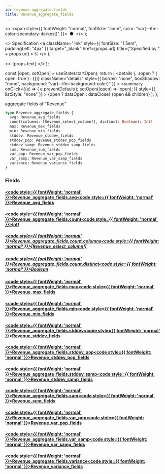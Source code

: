 ```yaml
---
id: revenue-aggregate-fields
title: Revenue_aggregate_fields
---
```


<head>
  <meta content="noindex" name="robots" />
  <meta charset="utf-8" />
</head>

  <>
    <span style={{ fontWeight: "normal", fontSize: ".5em", color: "var(--ifm-color-secondary-darkest)" }}>
      &nbsp;●&nbsp;
    </span>
  </>
);

  <>
    Specification
    <a
      className="link"
      style={{ fontSize: "1.5em", paddingLeft: "4px" }}
      target="_blank"
      href={props.url}
      title={"Specified by " + props.url}
    >
      ⎘
    </a>
  </>
);

  <>
    <span className={props.class}>{props.text}</span>
  </>
);


  const [open, setOpen] = useState(startOpen);
  return (
    <details
      {...(open ? { open: true } : {})}
      className="details"
      style={{ border: "none", boxShadow: "none", background: "var(--ifm-background-color)" }}
    >
      <summary
        onClick={(e) => {
          e.preventDefault();
          setOpen((open) => !open);
        }}
        style={{ listStyle: "none" }}
      >
        {open ? dataOpen : dataClose}
      </summary>
      {open && children}
    </details>
  );
};

aggregate fields of "Revenue"

```graphql
type Revenue_aggregate_fields {
  avg: Revenue_avg_fields
  count(columns: [Revenue_select_column!], distinct: Boolean): Int!
  max: Revenue_max_fields
  min: Revenue_min_fields
  stddev: Revenue_stddev_fields
  stddev_pop: Revenue_stddev_pop_fields
  stddev_samp: Revenue_stddev_samp_fields
  sum: Revenue_sum_fields
  var_pop: Revenue_var_pop_fields
  var_samp: Revenue_var_samp_fields
  variance: Revenue_variance_fields
}
```

### Fields

#### [<code style={{ fontWeight: 'normal' }}>Revenue_aggregate_fields.<b>avg</b></code>](#)<Bullet />[<code style={{ fontWeight: 'normal' }}><b>Revenue_avg_fields</b></code>](/docs/api/flow/graphql/envio/objects/revenue-avg-fields.mdx) <Badge class="badge badge--secondary " text="object"/>

#### [<code style={{ fontWeight: 'normal' }}>Revenue_aggregate_fields.<b>count</b></code>](#)<Bullet />[<code style={{ fontWeight: 'normal' }}><b>Int!</b></code>](/docs/api/flow/graphql/envio/scalars/int.mdx) <Badge class="badge badge--secondary badge--non_null" text="non-null"/> <Badge class="badge badge--secondary " text="scalar"/>

##### [<code style={{ fontWeight: 'normal' }}>Revenue_aggregate_fields.count.<b>columns</b></code>](#)<Bullet />[<code style={{ fontWeight: 'normal' }}><b>[Revenue_select_column!]</b></code>](/docs/api/flow/graphql/envio/enums/revenue-select-column.mdx) <Badge class="badge badge--secondary " text="list"/> <Badge class="badge badge--secondary " text="enum"/>

##### [<code style={{ fontWeight: 'normal' }}>Revenue_aggregate_fields.count.<b>distinct</b></code>](#)<Bullet />[<code style={{ fontWeight: 'normal' }}><b>Boolean</b></code>](/docs/api/flow/graphql/envio/scalars/boolean.mdx) <Badge class="badge badge--secondary " text="scalar"/>

#### [<code style={{ fontWeight: 'normal' }}>Revenue_aggregate_fields.<b>max</b></code>](#)<Bullet />[<code style={{ fontWeight: 'normal' }}><b>Revenue_max_fields</b></code>](/docs/api/flow/graphql/envio/objects/revenue-max-fields.mdx) <Badge class="badge badge--secondary " text="object"/>

#### [<code style={{ fontWeight: 'normal' }}>Revenue_aggregate_fields.<b>min</b></code>](#)<Bullet />[<code style={{ fontWeight: 'normal' }}><b>Revenue_min_fields</b></code>](/docs/api/flow/graphql/envio/objects/revenue-min-fields.mdx) <Badge class="badge badge--secondary " text="object"/>

#### [<code style={{ fontWeight: 'normal' }}>Revenue_aggregate_fields.<b>stddev</b></code>](#)<Bullet />[<code style={{ fontWeight: 'normal' }}><b>Revenue_stddev_fields</b></code>](/docs/api/flow/graphql/envio/objects/revenue-stddev-fields.mdx) <Badge class="badge badge--secondary " text="object"/>

#### [<code style={{ fontWeight: 'normal' }}>Revenue_aggregate_fields.<b>stddev_pop</b></code>](#)<Bullet />[<code style={{ fontWeight: 'normal' }}><b>Revenue_stddev_pop_fields</b></code>](/docs/api/flow/graphql/envio/objects/revenue-stddev-pop-fields.mdx) <Badge class="badge badge--secondary " text="object"/>

#### [<code style={{ fontWeight: 'normal' }}>Revenue_aggregate_fields.<b>stddev_samp</b></code>](#)<Bullet />[<code style={{ fontWeight: 'normal' }}><b>Revenue_stddev_samp_fields</b></code>](/docs/api/flow/graphql/envio/objects/revenue-stddev-samp-fields.mdx) <Badge class="badge badge--secondary " text="object"/>

#### [<code style={{ fontWeight: 'normal' }}>Revenue_aggregate_fields.<b>sum</b></code>](#)<Bullet />[<code style={{ fontWeight: 'normal' }}><b>Revenue_sum_fields</b></code>](/docs/api/flow/graphql/envio/objects/revenue-sum-fields.mdx) <Badge class="badge badge--secondary " text="object"/>

#### [<code style={{ fontWeight: 'normal' }}>Revenue_aggregate_fields.<b>var_pop</b></code>](#)<Bullet />[<code style={{ fontWeight: 'normal' }}><b>Revenue_var_pop_fields</b></code>](/docs/api/flow/graphql/envio/objects/revenue-var-pop-fields.mdx) <Badge class="badge badge--secondary " text="object"/>

#### [<code style={{ fontWeight: 'normal' }}>Revenue_aggregate_fields.<b>var_samp</b></code>](#)<Bullet />[<code style={{ fontWeight: 'normal' }}><b>Revenue_var_samp_fields</b></code>](/docs/api/flow/graphql/envio/objects/revenue-var-samp-fields.mdx) <Badge class="badge badge--secondary " text="object"/>

#### [<code style={{ fontWeight: 'normal' }}>Revenue_aggregate_fields.<b>variance</b></code>](#)<Bullet />[<code style={{ fontWeight: 'normal' }}><b>Revenue_variance_fields</b></code>](/docs/api/flow/graphql/envio/objects/revenue-variance-fields.mdx) <Badge class="badge badge--secondary " text="object"/>
